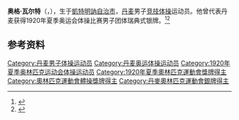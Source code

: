 {{NoteTA|G1=Sports}}
'''奥格·瓦尔特'''（{{lang-da|Aage Walther}}，{{bd|1897年|4月21日|1961年|12月5日}}），生于[[凱特明訥自治市|凱特明訥自治市]]，[[丹麦|丹麦]]男子[[竞技体操|竞技体操]]运动员。他曾代表丹麦获得1920年夏季奥运会体操比赛男子团体瑞典式银牌。<ref>{{Cite web|title=Aage WALTHER|url=https://www.olympic.org/aage-walther|accessdate=2021-03-29|work=International Olympic Committee|archive-date=2017-11-16|archive-url=https://web.archive.org/web/20171116041225/https://www.olympic.org/Aage-Walther|dead-url=no}}</ref><ref>{{cite web|url=https://www.olympedia.org/athletes/29726|title=Aage Walther|work=Olympedia|accessdate=2021-03-30|archive-date=2020-12-24|archive-url=https://web.archive.org/web/20201224110503/https://www.olympedia.org/athletes/29726|dead-url=no}}</ref>

== 参考资料 ==
{{reflist}}

{{Authority control}}
{{DEFAULTSORT:Walther, Aage}}
[[Category:丹麦男子体操运动员|Category:丹麦男子体操运动员]]
[[Category:丹麦奥运体操运动员|Category:丹麦奥运体操运动员]]
[[Category:1920年夏季奥林匹克运动会体操运动员|Category:1920年夏季奥林匹克运动会体操运动员]]
[[Category:1920年夏季奧林匹克運動會獎牌得主|Category:1920年夏季奧林匹克運動會獎牌得主]]
[[Category:奧林匹克運動會體操獎牌得主|Category:奧林匹克運動會體操獎牌得主]]
[[Category:丹麥奧林匹克運動會銀牌得主|Category:丹麥奧林匹克運動會銀牌得主]]
